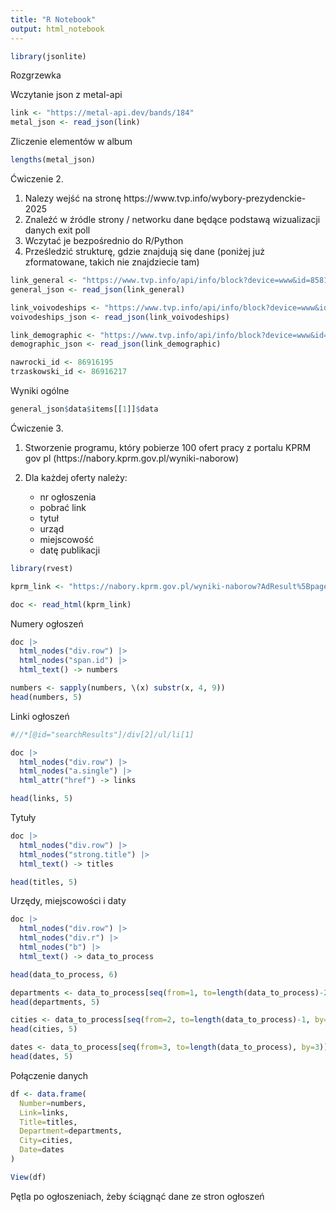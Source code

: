 ```yaml
---
title: "R Notebook"
output: html_notebook
---
```


```r

library(jsonlite)

```

Rozgrzewka

Wczytanie json z metal-api
```r

link <- "https://metal-api.dev/bands/184"
metal_json <- read_json(link)

```

Zliczenie elementów w album
```r
lengths(metal_json)

```

Ćwiczenie 2.

1. Nalezy wejść na stronę https://www.tvp.info/wybory-prezydenckie-2025
2. Znaleźć w źródle strony / networku dane będące podstawą wizualizacji danych exit poll
3. Wczytać je bezpośrednio do R/Python
4. Prześledzić strukturę, gdzie znajdują się dane (poniżej już zformatowane, takich nie znajdziecie tam)

```r

link_general <- "https://www.tvp.info/api/info/block?device=www&id=85815097"
general_json <- read_json(link_general)

```

```r

link_voivodeships <- "https://www.tvp.info/api/info/block?device=www&id=85816722"
voivodeships_json <- read_json(link_voivodeships)

```

```r

link_demographic <- "https://www.tvp.info/api/info/block?device=www&id=85815311"
demographic_json <- read_json(link_demographic)

```

```r

nawrocki_id <- 86916195
trzaskowski_id <- 86916217

```

Wyniki ogólne
```r

general_json$data$items[[1]]$data

```

Ćwiczenie 3.

1.  Stworzenie programu, który pobierze 100 ofert pracy z portalu KPRM
    gov pl (https://nabory.kprm.gov.pl/wyniki-naborow)

2.  Dla każdej oferty należy:
    -   nr ogłoszenia
    -   pobrać link
    -   tytuł
    -   urząd
    -   miejscowość
    -   datę publikacji
    
```r

library(rvest)

```

```r

kprm_link <- "https://nabory.kprm.gov.pl/wyniki-naborow?AdResult%5BpagesCnt%5D=100&AdResult%5BisAdvancedMode%5D=&AdResult%5Bsort%5D=1&AdResult%5Bid%5D=&AdResult%5Bid_institution%5D=&AdResult%5Bid_institution_position%5D=&search-button="

```


```r

doc <- read_html(kprm_link)

```

Numery ogłoszeń
```r

doc |> 
  html_nodes("div.row") |>
  html_nodes("span.id") |>
  html_text() -> numbers

numbers <- sapply(numbers, \(x) substr(x, 4, 9))
head(numbers, 5)

```

Linki ogłoszeń
```r

#//*[@id="searchResults"]/div[2]/ul/li[1]

doc |> 
  html_nodes("div.row") |>
  html_nodes("a.single") |>
  html_attr("href") -> links

head(links, 5)

```

Tytuły
```r

doc |> 
  html_nodes("div.row") |>
  html_nodes("strong.title") |>
  html_text() -> titles

head(titles, 5)

```

Urzędy, miejscowości i daty
```r

doc |> 
  html_nodes("div.row") |>
  html_nodes("div.r") |>
  html_nodes("b") |>
  html_text() -> data_to_process

head(data_to_process, 6)

```

```r

departments <- data_to_process[seq(from=1, to=length(data_to_process)-2, by=3)]
head(departments, 5)

cities <- data_to_process[seq(from=2, to=length(data_to_process)-1, by=3)]
head(cities, 5)

dates <- data_to_process[seq(from=3, to=length(data_to_process), by=3)]
head(dates, 5)

```

Połączenie danych
```r

df <- data.frame(
  Number=numbers,
  Link=links,
  Title=titles,
  Department=departments,
  City=cities,
  Date=dates
)

View(df)

```

Pętla po ogłoszeniach, żeby ściągnąć dane ze stron ogłoszeń
```r



```



